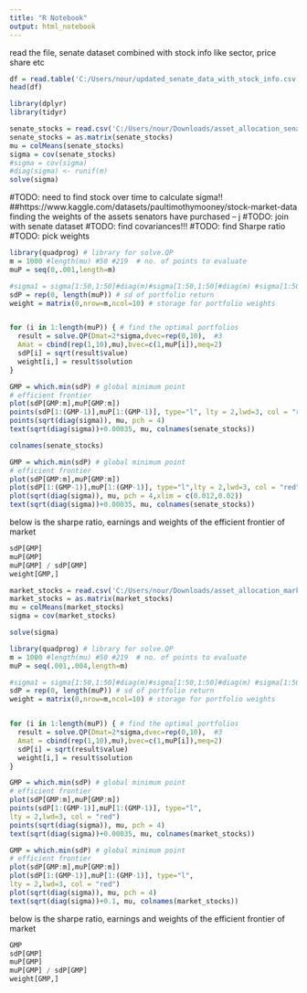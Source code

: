 ---
title: "R Notebook"
output: html_notebook
---


read the file, senate dataset combined with stock info like sector, price share etc
```{r}
df = read.table('C:/Users/nour/updated_senate_data_with_stock_info.csv',sep=',',header = TRUE)
head(df)
```
```{r}
library(dplyr)
library(tidyr)
```



```{r}
senate_stocks = read.csv('C:/Users/nour/Downloads/asset_allocation_senate_stocks.csv')#('C:/Users/nour/stock_returns.csv')#('C:/Users/nour/senate_sigma.csv')
senate_stocks = as.matrix(senate_stocks)
mu = colMeans(senate_stocks)
sigma = cov(senate_stocks)
#sigma = cov(sigma)
#diag(sigma) <- runif(m)
solve(sigma)
```


#TODO: need to find stock over time to calculate sigma!! 
##https://www.kaggle.com/datasets/paultimothymooney/stock-market-data
finding the weights of the assets senators have purchased -- j
#TODO: join with senate dataset
#TODO: find covariances!!!
#TODO: find Sharpe ratio
#TODO: pick weights
```{r}
library(quadprog) # library for solve.QP
m = 1000 #length(mu) #50 #219  # no. of points to evaluate
muP = seq(0,.001,length=m) 

#sigma1 = sigma[1:50,1:50]#diag(m)#sigma[1:50,1:50]#diag(m) #sigma[1:50,1:50]
sdP = rep(0, length(muP)) # sd of portfolio return
weight = matrix(0,nrow=m,ncol=10) # storage for portfolio weights


for (i in 1:length(muP)) { # find the optimal portfolios
  result = solve.QP(Dmat=2*sigma,dvec=rep(0,10),  #3
  Amat = cbind(rep(1,10),mu),bvec=c(1,muP[i]),meq=2)
  sdP[i] = sqrt(result$value)
  weight[i,] = result$solution
}

GMP = which.min(sdP) # global minimum point
# efficient frontier
plot(sdP[GMP:m],muP[GMP:m])
points(sdP[1:(GMP-1)],muP[1:(GMP-1)], type="l", lty = 2,lwd=3, col = "red")
points(sqrt(diag(sigma)), mu, pch = 4) 
text(sqrt(diag(sigma))+0.00035, mu, colnames(senate_stocks))
```


```{r}
colnames(senate_stocks)
```

```{r}

GMP = which.min(sdP) # global minimum point
# efficient frontier
plot(sdP[GMP:m],muP[GMP:m])
plot(sdP[1:(GMP-1)],muP[1:(GMP-1)], type="l",lty = 2,lwd=3, col = "red")
plot(sqrt(diag(sigma)), mu, pch = 4,xlim = c(0.012,0.02)) 
text(sqrt(diag(sigma))+0.00035, mu, colnames(senate_stocks))
```


below is the sharpe ratio, earnings and weights of the efficient frontier of market
```{r}
sdP[GMP]
muP[GMP]
muP[GMP] / sdP[GMP]
weight[GMP,]
```


```{r}
market_stocks = read.csv('C:/Users/nour/Downloads/asset_allocation_market_stocks.csv')
market_stocks = as.matrix(market_stocks)
mu = colMeans(market_stocks)
sigma = cov(market_stocks)

solve(sigma)
```

```{r}
library(quadprog) # library for solve.QP
m = 1000 #length(mu) #50 #219  # no. of points to evaluate
muP = seq(.001,.004,length=m) 

#sigma1 = sigma[1:50,1:50]#diag(m)#sigma[1:50,1:50]#diag(m) #sigma[1:50,1:50]
sdP = rep(0, length(muP)) # sd of portfolio return
weight = matrix(0,nrow=m,ncol=10) # storage for portfolio weights


for (i in 1:length(muP)) { # find the optimal portfolios
  result = solve.QP(Dmat=2*sigma,dvec=rep(0,10),  #3
  Amat = cbind(rep(1,10),mu),bvec=c(1,muP[i]),meq=2)
  sdP[i] = sqrt(result$value)
  weight[i,] = result$solution
}

GMP = which.min(sdP) # global minimum point
# efficient frontier
plot(sdP[GMP:m],muP[GMP:m])
points(sdP[1:(GMP-1)],muP[1:(GMP-1)], type="l",
lty = 2,lwd=3, col = "red")
points(sqrt(diag(sigma)), mu, pch = 4) 
text(sqrt(diag(sigma))+0.00035, mu, colnames(market_stocks))
```




```{r}
GMP = which.min(sdP) # global minimum point
# efficient frontier
plot(sdP[GMP:m],muP[GMP:m])
plot(sdP[1:(GMP-1)],muP[1:(GMP-1)], type="l",
lty = 2,lwd=3, col = "red")
plot(sqrt(diag(sigma)), mu, pch = 4) 
text(sqrt(diag(sigma))+0.1, mu, colnames(market_stocks))
```

below is the sharpe ratio, earnings and weights of the efficient frontier of market
```{r}
GMP
sdP[GMP]
muP[GMP]
muP[GMP] / sdP[GMP]
weight[GMP,]
```


